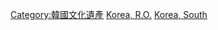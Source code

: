 {{Commonscat|World Heritage Sites in South Korea}}

[[Category:韓國文化遺產|Category:韓國文化遺產]]
[[Category:亚洲和太平洋地区世界遗产|Korea, R.O.]]
[[Category:各國世界遺產|Korea, South]]